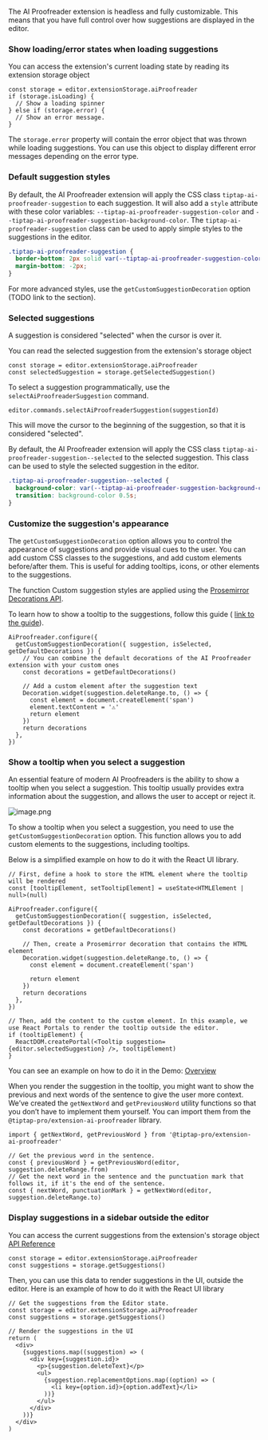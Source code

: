 The AI Proofreader extension is headless and fully customizable. This means that you have full control over how suggestions are displayed in the editor.

### Show loading/error states when loading suggestions

You can access the extension's current loading state by reading its extension storage object

```tsx
const storage = editor.extensionStorage.aiProofreader
if (storage.isLoading) {
  // Show a loading spinner
} else if (storage.error) {
  // Show an error message.
}
```

The `storage.error` property will contain the error object that was thrown while loading suggestions. You can use this object to display different error messages depending on the error type.

### Default suggestion styles

By default, the AI Proofreader extension will apply the CSS class `tiptap-ai-proofreader-suggestion` to each suggestion. It will also add a `style` attribute with these color variables: `--tiptap-ai-proofreader-suggestion-color` and `--tiptap-ai-proofreader-suggestion-background-color`. The `tiptap-ai-proofreader-suggestion` class can be used to apply simple styles to the suggestions in the editor.

```css
.tiptap-ai-proofreader-suggestion {
  border-bottom: 2px solid var(--tiptap-ai-proofreader-suggestion-color);
  margin-bottom: -2px;
}
```

For more advanced styles, use the `getCustomSuggestionDecoration` option (TODO link to the section).

### Selected suggestions

A suggestion is considered "selected" when the cursor is over it.

You can read the selected suggestion from the extension's storage object

```tsx
const storage = editor.extensionStorage.aiProofreader
const selectedSuggestion = storage.getSelectedSuggestion()
```

To select a suggestion programmatically, use the `selectAiProofreaderSuggestion` command.

```tsx
editor.commands.selectAiProofreaderSuggestion(suggestionId)
```

This will move the cursor to the beginning of the suggestion, so that it is considered "selected".

By default, the AI Proofreader extension will apply the CSS class `tiptap-ai-proofreader-suggestion--selected` to the selected suggestion. This class can be used
to style the selected suggestion in the editor.

```css
.tiptap-ai-proofreader-suggestion--selected {
  background-color: var(--tiptap-ai-proofreader-suggestion-background-color);
  transition: background-color 0.5s;
}
```

### Customize the suggestion's appearance

The `getCustomSuggestionDecoration` option allows you to control the appearance of suggestions and provide visual cues to the user. You can add custom CSS classes to the suggestions, and add custom elements before/after them. This is useful for adding tooltips, icons, or other elements to the suggestions.

The function Custom suggestion styles are applied using the [Prosemirror Decorations API](https://prosemirror.net/docs/ref/#view.Decorations).

To learn how to show a tooltip to the suggestions, follow this guide ( [link to the guide](https://www.notion.so/Tiptap-AI-Proofreader-documentation-proposal-1b601ffa3ebc80cab745e71a65643172?pvs=21)).

```tsx
AiProofreader.configure({
  getCustomSuggestionDecoration({ suggestion, isSelected, getDefaultDecorations }) {
    // You can combine the default decorations of the AI Proofreader extension with your custom ones
    const decorations = getDefaultDecorations()

    // Add a custom element after the suggestion text
    Decoration.widget(suggestion.deleteRange.to, () => {
      const element = document.createElement('span')
      element.textContent = '⚠️'
      return element
    })
    return decorations
  },
})
```

### Show a tooltip when you select a suggestion

An essential feature of modern AI Proofreaders is the ability to show a tooltip when you select a suggestion. This tooltip usually provides extra information about the suggestion, and allows the user to accept or reject it.

![image.png](Tiptap%20AI%20Proofreader%20documentation%20proposal%201b601ffa3ebc80cab745e71a65643172/image%201.png)

To show a tooltip when you select a suggestion, you need to use the `getCustomSuggestionDecoration` option. This function allows you to add custom elements to the suggestions, including tooltips.

Below is a simplified example on how to do it with the React UI library.

```tsx
// First, define a hook to store the HTML element where the tooltip will be rendered
const [tooltipElement, setTooltipElement] = useState<HTMLElement | null>(null)

AiProofreader.configure({
  getCustomSuggestionDecoration({ suggestion, isSelected, getDefaultDecorations }) {
    const decorations = getDefaultDecorations()

    // Then, create a Prosemirror decoration that contains the HTML element
    Decoration.widget(suggestion.deleteRange.to, () => {
      const element = document.createElement('span')

      return element
    })
    return decorations
  },
})

// Then, add the content to the custom element. In this example, we use React Portals to render the tooltip outside the editor.
if (tooltipElement) {
  ReactDOM.createPortal(<Tooltip suggestion={editor.selectedSuggestion} />, tooltipElement)
}
```

You can see an example on how to do it in the Demo: [Overview](https://www.notion.so/Overview-1b901ffa3ebc80f7ad3ecfa885bda27d?pvs=21)

When you render the suggestion in the tooltip, you might want to show the previous and next words of the sentence to give the user more context. We’ve created the `getNextWord` and `getPreviousWord` utility functions so that you don’t have to implement them yourself. You can import them from the `@tiptap-pro/extension-ai-proofreader` library.

```tsx
import { getNextWord, getPreviousWord } from '@tiptap-pro/extension-ai-proofreader'

// Get the previous word in the sentence.
const { previousWord } = getPreviousWord(editor, suggestion.deleteRange.from)
// Get the next word in the sentence and the punctuation mark that follows it, if it's the end of the sentence.
const { nextWord, punctuationMark } = getNextWord(editor, suggestion.deleteRange.to)
```

### Display suggestions in a sidebar outside the editor

You can access the current suggestions from the extension's storage object [API Reference](https://www.notion.so/API-Reference-1b901ffa3ebc80cea860ebbde1820fd0?pvs=21)

```tsx
const storage = editor.extensionStorage.aiProofreader
const suggestions = storage.getSuggestions()
```

Then, you can use this data to render suggestions in the UI, outside the editor. Here is an example of how to do it with the React UI library

```tsx
// Get the suggestions from the Editor state.
const storage = editor.extensionStorage.aiProofreader
const suggestions = storage.getSuggestions()

// Render the suggestions in the UI
return (
  <div>
    {suggestions.map((suggestion) => (
      <div key={suggestion.id}>
        <p>{suggestion.deleteText}</p>
        <ul>
          {suggestion.replacementOptions.map((option) => (
            <li key={option.id}>{option.addText}</li>
          ))}
        </ul>
      </div>
    ))}
  </div>
)
```
